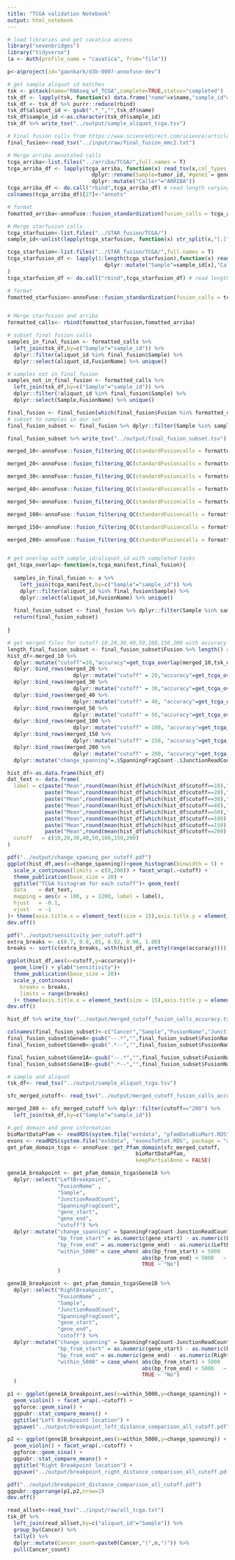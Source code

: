 ```yaml
---
title: "TCGA validation Notebook"
output: html_notebook
---
```


```r
# load libraries and get cavatica access
library("sevenbridges")
library("tidyverse")
(a <- Auth(profile_name = "cavatica", from="file"))

p<-a$project(id="gaonkark/d3b-0007-annofuse-dev")

```

```r
# get sample aliquot id matches 
tsk <- p$task(name="RNAseq_wf_TCGA",complete=TRUE,status="completed")
tsk_df <- lapply(tsk, function(x) data.frame("name"=x$name,"sample_id"=x$get_input()$sample_name))
tsk_df <- tsk_df %>% purrr::reduce(rbind) 
tsk_df$aliquot_id <- gsub(".*_","",tsk_df$name)
tsk_df$sample_id <-as.character(tsk_df$sample_id)
tsk_df %>% write_tsv("../output/sample_aliquot_tcga.tsv")

# Final fusion calls from https://www.sciencedirect.com/science/article/pii/S2211124718303954
final_fusion<-read_tsv("../input/raw/final_fusion_mmc2.txt")

```


```r
# Merge arriba annotated calls
tcga_arriba<-list.files("../arriba/TCGA/",full.names = T)
tcga_arriba_df <- lapply(tcga_arriba, function(x) read_tsv(x,col_types = readr::cols(breakpoint1 = readr::col_character(),breakpoint2 = readr::col_character())) %>% 
                           dplyr::rename(Sample=tumor_id,`#gene1`= gene1) %>%
                           dplyr::mutate("Caller"="ARRIBA"))
tcga_arriba_df <- do.call("rbind",tcga_arriba_df) # read length varying from 50 to 76
colnames(tcga_arriba_df)[27]<-"annots"

# format
fomatted_arriba<-annoFuse::fusion_standardization(fusion_calls = tcga_arriba_df,caller = "ARRIBA",tumorID = tcga_arriba_df$Sample)

# Merge starfusion calls
tcga_starfusion<-list.files("../STAR_fusion/TCGA/")
sample_id<-unlist(lapply(tcga_starfusion, function(x) str_split(x,"[.]")[[1]][1]))

tcga_starfusion<-list.files("../STAR_fusion/TCGA/",full.names = T)
tcga_starfusion_df <- lapply(1:length(tcga_starfusion),function(x) read_tsv(tcga_starfusion[x]) %>% 
                               dplyr::mutate("Sample"=sample_id[x],"Caller"="STARFUSION") 
)
tcga_starfusion_df <- do.call("rbind",tcga_starfusion_df) # read length varying from 50 to 76

# format
fomatted_starfusion<-annoFuse::fusion_standardization(fusion_calls = tcga_starfusion_df,caller = "STARFUSION",tumorID = tcga_starfusion_df$Sample)


# Merge starfusion and arriba
formatted_calls<- rbind(fomatted_starfusion,fomatted_arriba)

```

```r
# subset final fusion calls 
samples_in_final_fusion <- formatted_calls %>% 
  left_join(tsk_df,by=c("Sample"="sample_id")) %>%
  dplyr::filter(aliquot_id %in% final_fusion$Sample) %>%
  dplyr::select(aliquot_id,FusionName) %>% unique()

# samples not in final_fusion
samples_not_in_final_fusion <- formatted_calls %>% 
  left_join(tsk_df,by=c("Sample"="sample_id")) %>%
  dplyr::filter(!aliquot_id %in% final_fusion$Sample) %>%
  dplyr::select(Sample,FusionName) %>% unique()

final_fusion <- final_fusion[which(final_fusion$Fusion %in% formatted_calls$FusionName),] %>% as.data.frame() %>% unique()
# subset to samples in our set 
final_fusion_subset <- final_fusion %>% dplyr::filter(Sample %in% samples_in_final_fusion$aliquot_id) 

final_fusion_subset %>% write_tsv("../output/final_fusion_subset.tsv")


```


```r

merged_10<-annoFuse::fusion_filtering_QC(standardFusioncalls = formatted_calls,readthroughFilter = FALSE,readingFrameFilter = "in-frame|frameshift|other",artifactFilter = "GTEx_Recurrent|DGD_PARALOGS|Normal|BodyMap|ConjoinG",junctionReadCountFilter = 1, spanningFragCountFilter = 10)

merged_20<-annoFuse::fusion_filtering_QC(standardFusioncalls = formatted_calls,readthroughFilter = FALSE,readingFrameFilter = "in-frame|frameshift|other",artifactFilter = "GTEx_Recurrent|DGD_PARALOGS|Normal|BodyMap|ConjoinG",junctionReadCountFilter = 1, spanningFragCountFilter = 20)

merged_30<-annoFuse::fusion_filtering_QC(standardFusioncalls = formatted_calls,readthroughFilter = FALSE,readingFrameFilter = "in-frame|frameshift|other",artifactFilter = "GTEx_Recurrent|DGD_PARALOGS|Normal|BodyMap|ConjoinG",junctionReadCountFilter = 1, spanningFragCountFilter = 30)

merged_40<-annoFuse::fusion_filtering_QC(standardFusioncalls = formatted_calls,readthroughFilter = FALSE,readingFrameFilter = "in-frame|frameshift|other",artifactFilter = "GTEx_Recurrent|DGD_PARALOGS|Normal|BodyMap|ConjoinG",junctionReadCountFilter = 1, spanningFragCountFilter = 40)

merged_50<-annoFuse::fusion_filtering_QC(standardFusioncalls = formatted_calls,readthroughFilter = FALSE,readingFrameFilter = "in-frame|frameshift|other",artifactFilter = "GTEx_Recurrent|DGD_PARALOGS|Normal|BodyMap|ConjoinG",junctionReadCountFilter = 1, spanningFragCountFilter = 50)

merged_100<-annoFuse::fusion_filtering_QC(standardFusioncalls = formatted_calls,readthroughFilter = FALSE,readingFrameFilter = "in-frame|frameshift|other",artifactFilter = "GTEx_Recurrent|DGD_PARALOGS|Normal|BodyMap|ConjoinG",junctionReadCountFilter = 1, spanningFragCountFilter = 100)

merged_150<-annoFuse::fusion_filtering_QC(standardFusioncalls = formatted_calls,readthroughFilter = FALSE,readingFrameFilter = "in-frame|frameshift|other",artifactFilter = "GTEx_Recurrent|DGD_PARALOGS|Normal|BodyMap|ConjoinG",junctionReadCountFilter = 1, spanningFragCountFilter = 150)

merged_200<-annoFuse::fusion_filtering_QC(standardFusioncalls = formatted_calls,readthroughFilter = FALSE,readingFrameFilter = "in-frame|frameshift|other",artifactFilter = "GTEx_Recurrent|DGD_PARALOGS|Normal|BodyMap|ConjoinG",junctionReadCountFilter = 1, spanningFragCountFilter = 200)


# get overlap with sample_id/aliquot_id with completed tasks
get_tcga_overlap<-function(x,tcga_manifest,final_fusion){
    
  samples_in_final_fusion <- x %>% 
    left_join(tcga_manifest,by=c("Sample"="sample_id")) %>%
    dplyr::filter(aliquot_id %in% final_fusion$Sample) %>%
    dplyr::select(aliquot_id,FusionName) %>% unique()
  
  final_fusion_subset <- final_fusion %>% dplyr::filter(Sample %in% samples_in_final_fusion$aliquot_id & Fusion %in% samples_in_final_fusion$FusionName) %>% nrow()
  return(final_fusion_subset)
  
}

```

```r
# get merged files for cutoff 10,20,30,40,50,100,150,200 with accuracy 
length_final_fusion_subset <- final_fusion_subset$Fusion %>% length() # 603
hist_df<-merged_10 %>%
  dplyr::mutate("cutoff"=10,"accuracy"=get_tcga_overlap(merged_10,tsk_df ,final_fusion )/length_final_fusion_subset) %>%
  dplyr::bind_rows(merged_20 %>% 
                     dplyr::mutate("cutoff" = 20,"accuracy"=get_tcga_overlap(merged_20,tsk_df ,final_fusion )/length_final_fusion_subset) ) %>%
  dplyr::bind_rows(merged_30 %>% 
                     dplyr::mutate("cutoff" = 30,"accuracy"=get_tcga_overlap(merged_30,tsk_df ,final_fusion )/length_final_fusion_subset) ) %>%
  dplyr::bind_rows(merged_40 %>% 
                     dplyr::mutate("cutoff" = 40, "accuracy"=get_tcga_overlap(merged_40,tsk_df ,final_fusion )/length_final_fusion_subset) ) %>%
  dplyr::bind_rows(merged_50 %>% 
                     dplyr::mutate("cutoff" = 50,"accuracy"=get_tcga_overlap(merged_50,tsk_df ,final_fusion )/length_final_fusion_subset) ) %>%
  dplyr::bind_rows(merged_100 %>% 
                     dplyr::mutate("cutoff" = 100, "accuracy"=get_tcga_overlap(merged_100,tsk_df ,final_fusion )/length_final_fusion_subset) ) %>%
  dplyr::bind_rows(merged_150 %>% 
                     dplyr::mutate("cutoff" = 150, "accuracy"=get_tcga_overlap(merged_150,tsk_df ,final_fusion )/length_final_fusion_subset) ) %>%
  dplyr::bind_rows(merged_200 %>% 
                     dplyr::mutate("cutoff" = 200, "accuracy"=get_tcga_overlap(merged_200,tsk_df ,final_fusion )/length_final_fusion_subset) ) %>%
  dplyr::mutate("change_spanning"=.$SpanningFragCount-.$JunctionReadCount)

hist_df<-as.data.frame(hist_df)
dat_text <- data.frame(
  label = c(paste("Mean",round(mean(hist_df[which(hist_df$cutoff==10),"change_spanning"]))), 
            paste("Mean",round(mean(hist_df[which(hist_df$cutoff==20),"change_spanning"]))),
            paste("Mean",round(mean(hist_df[which(hist_df$cutoff==30),"change_spanning"]))),
            paste("Mean",round(mean(hist_df[which(hist_df$cutoff==40),"change_spanning"]))), 
            paste("Mean",round(mean(hist_df[which(hist_df$cutoff==50),"change_spanning"]))), 
            paste("Mean",round(mean(hist_df[which(hist_df$cutoff==100),"change_spanning"]))), 
            paste("Mean",round(mean(hist_df[which(hist_df$cutoff==150),"change_spanning"]))),
            paste("Mean",round(mean(hist_df[which(hist_df$cutoff==200),"change_spanning"])))),
  cutoff   = c(10,20,30,40,50,100,150,200)
)


```


```r
pdf("../output/change_spaning_per_cutoff.pdf")
ggplot(hist_df,aes(x=change_spanning))+geom_histogram(binwidth = 5) + 
  scale_x_continuous(limits = c(0,200)) + facet_wrap(.~cutoff) + 
  theme_publication(base_size = 20) +  
  ggtitle("TCGA histogram for each cutoff")+ geom_text(
  data    = dat_text,
  mapping = aes(x = 100, y = 1200, label = label),
  hjust   = -0.1,
  vjust   = -1
)+ theme(axis.title.x = element_text(size = 15),axis.title.y = element_text(size = 15))
dev.off()

pdf("../output/sensitivity_per_cutoff.pdf")
extra_breaks <- c(0.7, 0.8,.85, 0.92, 0.96, 1.00)
breaks <- sort(c(extra_breaks, with(hist_df, pretty(range(accuracy)))))

ggplot(hist_df,aes(x=cutoff,y=accuracy))+
  geom_line() + ylab("sensitivity")+
  theme_publication(base_size = 20)+
  scale_y_continuous(
    breaks = breaks,
    limits = range(breaks)
  )+ theme(axis.title.x = element_text(size = 15),axis.title.y = element_text(size = 15))
dev.off()

hist_df %>% write_tsv("../output/merged_cutoff_fusion_calls_accuracy.tsv")
```


```r
colnames(final_fusion_subset)<-c("Cancer","Sample","FusionName","JunctionReadCount","SpanningFragCount","LeftBreakpoint","RightBreakpoint")
final_fusion_subset$GeneA<-gsub("--.*","",final_fusion_subset$FusionName)
final_fusion_subset$GeneB<-gsub(".*--","",final_fusion_subset$FusionName)

final_fusion_subset$Gene1A<-gsub("--.*","",final_fusion_subset$FusionName)
final_fusion_subset$Gene1B<-gsub(".*--","",final_fusion_subset$FusionName)

# sample and aliquot
tsk_df<- read_tsv("../output/sample_aliquot_tcga.tsv")

sfc_merged_cutoff<- read_tsv("../output/merged_cutoff_fusion_calls_accuracy.tsv")

merged_200 <- sfc_merged_cutoff %>% dplyr::filter(cutoff=="200") %>%
  left_join(tsk_df,by=c("Sample"="sample_id"))

# get domain and gene information
bioMartDataPfam <- readRDS(system.file("extdata", "pfamDataBioMart.RDS", package = "annoFuse"))
exons <- readRDS(system.file("extdata", "exonsToPlot.RDS", package = "annoFuse"))
get_pfam_domain_tcga <- annoFuse::get_Pfam_domain(sfc_merged_cutoff,
                                         bioMartDataPfam,
                                         keepPartialAnno = FALSE)


```

```r
gene1A_breakpoint <- get_pfam_domain_tcga$Gene1A %>% 
  dplyr::select("LeftBreakpoint",
                "FusionName" ,
                "Sample",
                "JunctionReadCount",
                "SpanningFragCount",
                "gene_start",
                "gene_end",
                "cutoff") %>%
  dplyr::mutate("change_spanning" = SpanningFragCount-JunctionReadCount,
                "bp_from_start" = as.numeric(gene_start) - as.numeric(LeftBreakpoint),
                "bp_from_end" = as.numeric(gene_end) - as.numeric(LeftBreakpoint),
                "within_5000" = case_when( abs(bp_from_start) < 5000    ~ "Yes",
                                           abs(bp_from_end) < 5000   ~ "Yes",
                                           TRUE ~ "No")
                )  

gene1B_breakpoint <- get_pfam_domain_tcga$Gene1B %>% 
  dplyr::select("RightBreakpoint",
                "FusionName" ,
                "Sample",
                "JunctionReadCount",
                "SpanningFragCount",
                "gene_start",
                "gene_end",
                "cutoff") %>%
  dplyr::mutate("change_spanning" = SpanningFragCount-JunctionReadCount,
                "bp_from_start" = as.numeric(gene_start) - as.numeric(RightBreakpoint),
                "bp_from_end" = as.numeric(gene_end) - as.numeric(RightBreakpoint),
                "within_5000" = case_when( abs(bp_from_start) < 5000    ~ "Yes",
                                           abs(bp_from_end) < 5000   ~ "Yes",
                                           TRUE ~ "No")
  )  

p1 <- ggplot(gene1A_breakpoint,aes(x=within_5000,y=change_spanning)) + 
  geom_violin() + facet_wrap(.~cutoff) +
  ggforce::geom_sina() +
  ggpubr::stat_compare_means() +
  ggtitle("Left Breakpoint location") +
  ggsave("../output/breakpoint_left_distance_comparison_all_cutoff.pdf")

p2 <- ggplot(gene1B_breakpoint,aes(x=within_5000,y=change_spanning)) + 
  geom_violin() + facet_wrap(.~cutoff) +
  ggforce::geom_sina() +
  ggpubr::stat_compare_means() +
  ggtitle("Right Breakpoint location") +
  ggsave("../output/breakpoint_right_distance_comparison_all_cutoff.pdf")

pdf("../output/breakpoint_distance_comparison_all_cutoff.pdf")
ggpubr::ggarrange(p1,p2,nrow=2) 
dev.off()

```

```r

read_allset<-read_tsv("../input/raw/all_tcga.txt")
tsk_df %>% 
  left_join(read_allset,by=c("aliquot_id"="Sample")) %>% 
  group_by(Cancer) %>% 
  tally() %>%
  dplyr::mutate(Cancer_count=paste0(Cancer,"(",n,")")) %>%
  pull(Cancer_count)
  
```


